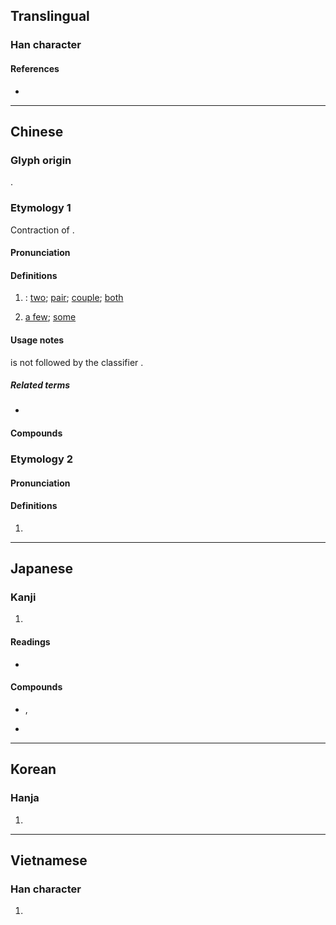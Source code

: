 {{character info/new}}
{{also|俩}}
==Translingual==

===Han character===
{{Han char|rn=9|rad=人|as=08|sn=10|four=21227|canj=OMLB|ids=⿰亻兩}}

====References====
* {{Han ref|kx=0107.090|dkj=00751|dj=0227.190|hdz=10172.060|uh=5006|ud=20486|bh=ADC7|bd=44487}}

----

==Chinese==
{{zh-forms|s=俩}}

===Glyph origin===
{{Han etym}}
{{Han compound|人|alt1=亻|兩|ls=psc|c1=s|c2=p}}.

===Etymology 1===
Contraction of {{zh-l|[[兩]][[個]]|liǎngge|two + ''classifier''}}.

====Pronunciation====
{{zh-pron
|m=liǎ
|c=loeng5
|mn=qz,tw,xm:lióng/zz:liáng
|mc=
|oc=
|ma=y
|cat=det,n
}}

====Definitions====
{{zh-hanzi}}

# {{lb|zh|colloquial}} {{n-g|functioning as {{zh-l|*兩|two}} + {{zh-l|*個|''classifier''}}}}: [[two]]; [[pair]]; [[couple]]; [[both]]
#: {{zh-x|姐妹-倆|the '''two''' sisters}}
# {{lb|zh|colloquial|chiefly|Mainland}} [[a few]]; [[some]]

====Usage notes====
{{lang|zh|倆／俩}} is not followed by the classifier {{zh-l|個}}.

=====Related terms=====
* {{zh-l|仨}}

====Compounds====
{{zh-der|我們倆|你們倆|倆錢兒|他倆|他們倆|倆心眼兒|哥倆好|公母倆|哥兒倆|我倆|老哥兒倆}}

===Etymology 2===

====Pronunciation====
{{zh-pron
|m=liǎng
|c=loeng5
|mn=qz,tw,xm:lióng/zz:liáng
|ma=y
|oc=y
|cat=a
}}

====Definitions====
{{zh-hanzi}}

# {{zh-only used in|伎倆|[[clever]]; [[skilled]]}}

{{zh-cat|Beginning}}

----

==Japanese==

===Kanji===
{{ja-kanji|grade=|rs=人08}}

# {{defn|lang=ja|sort=人08}}

====Readings====
* {{ja-readings|on=[[りょう]] ([[ryō]])|kun=[[たくみ]] ([[takumi]])}}

====Compounds====
* {{ja-l|伎倆}}, {{ja-l|技倆}}
* {{ja-l|力倆}}

----

==Korean==

===Hanja===
{{ko-hanja|hangeul=량|rv=ryang|mr=ryang}}

# {{defn|lang=ko|sort=人08}}

----

==Vietnamese==

===Han character===
{{vi-hantu|[[lưỡng]], [[lạng]]|rs=人08}}

# {{defn|lang=vi|sort=人08}}